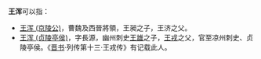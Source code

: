 '''王浑'''可以指：
* [[王浑_(京陵公)|王浑 (京陵公)]]，曹魏及西晉將領，王昶之子，王济之父。
* [[王浑_(贞陵亭侯)|王浑 (贞陵亭侯)]]，字長源，幽州刺史[[王雄_(三国)|王雄]]之子，[[王戎|王戎]]之父，官至凉州刺史、贞陵亭侯。《[[晋书|晋书]]·列传第十三·王戎传》有记载此人。
{{disambig|Cat=二字王姓人名消歧義}}